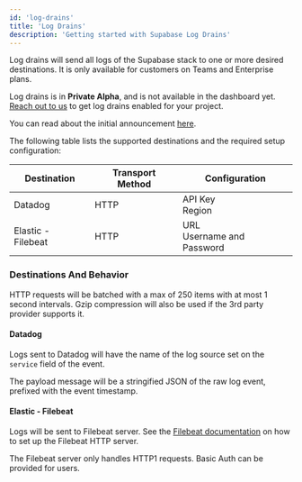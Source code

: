 ```yaml
---
id: 'log-drains'
title: 'Log Drains'
description: 'Getting started with Supabase Log Drains'
---
```


Log drains will send all logs of the Supabase stack to one or more desired destinations. It is only available for customers on Teams and Enterprise plans.

<Admonition type="note">

Log drains is in **Private Alpha**, and is not available in the dashboard yet. [Reach out to us](https://forms.supabase.com/logdrains) to get log drains enabled for your project.

You can read about the initial announcement [here](https://github.com/orgs/supabase/discussions/26650).

</Admonition>

The following table lists the supported destinations and the required setup configuration:

| Destination        | Transport Method | Configuration                    |
| ------------------ | ---------------- | -------------------------------- |
| Datadog            | HTTP             | API Key <br /> Region            |
| Elastic - Filebeat | HTTP             | URL <br /> Username and Password |

### Destinations And Behavior

HTTP requests will be batched with a max of 250 items with at most 1 second intervals. Gzip compression will also be used if the 3rd party provider supports it.

#### Datadog

Logs sent to Datadog will have the name of the log source set on the `service` field of the event.

The payload message will be a stringified JSON of the raw log event, prefixed with the event timestamp.

#### Elastic - Filebeat

Logs will be sent to Filebeat server. See the [Filebeat documentation](https://www.elastic.co/guide/en/beats/filebeat/current/filebeat-input-http_endpoint.html) on how to set up the Filebeat HTTP server.

The Filebeat server only handles HTTP1 requests. Basic Auth can be provided for users.

